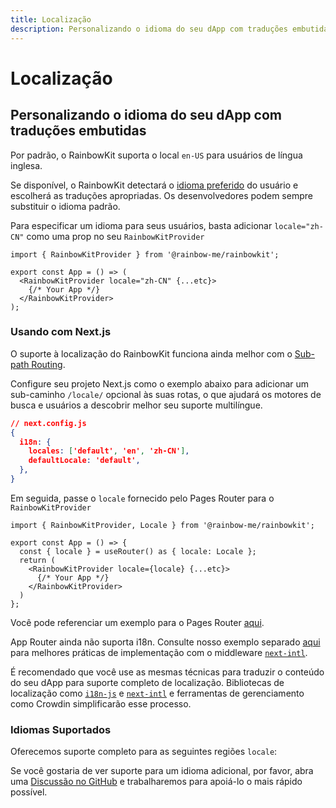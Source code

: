 ```yaml
---
title: Localização
description: Personalizando o idioma do seu dApp com traduções embutidas
---
```


# Localização

## Personalizando o idioma do seu dApp com traduções embutidas

Por padrão, o RainbowKit suporta o local `en-US` para usuários de língua inglesa.

Se disponível, o RainbowKit detectará o [idioma preferido](https://developer.mozilla.org/en-US/docs/Web/API/Navigator/language) do usuário e escolherá as traduções apropriadas. Os desenvolvedores podem sempre substituir o idioma padrão.

Para especificar um idioma para seus usuários, basta adicionar `locale="zh-CN"` como uma prop no seu `RainbowKitProvider`

```tsx
import { RainbowKitProvider } from '@rainbow-me/rainbowkit';

export const App = () => (
  <RainbowKitProvider locale="zh-CN" {...etc}>
    {/* Your App */}
  </RainbowKitProvider>
);
```

### Usando com Next.js

O suporte à localização do RainbowKit funciona ainda melhor com o [Sub-path Routing](https://nextjs.org/docs/pages/building-your-application/routing/internationalization#sub-path-routing).

Configure seu projeto Next.js como o exemplo abaixo para adicionar um sub-caminho `/locale/` opcional às suas rotas, o que ajudará os motores de busca e usuários a descobrir melhor seu suporte multilíngue.

```json
// next.config.js
{
  i18n: {
    locales: ['default', 'en', 'zh-CN'],
    defaultLocale: 'default',
  },
}
```

Em seguida, passe o `locale` fornecido pelo Pages Router para o `RainbowKitProvider`

```tsx
import { RainbowKitProvider, Locale } from '@rainbow-me/rainbowkit';

export const App = () => {
  const { locale } = useRouter() as { locale: Locale };
  return (
    <RainbowKitProvider locale={locale} {...etc}>
      {/* Your App */}
    </RainbowKitProvider>
  )
};
```

Você pode referenciar um exemplo para o Pages Router [aqui](https://github.com/rainbow-me/rainbowkit/tree/main/examples/with-next).

App Router ainda não suporta i18n. Consulte nosso exemplo separado [aqui](https://github.com/rainbow-me/rainbowkit/tree/main/examples/with-next-app-i18n) para melhores práticas de implementação com o middleware [`next-intl`](https://github.com/amannn/next-intl).

É recomendado que você use as mesmas técnicas para traduzir o conteúdo do seu dApp para suporte completo de localização. Bibliotecas de localização como [`i18n-js`](https://github.com/fnando/i18n) e [`next-intl`](https://github.com/amannn/next-intl) e ferramentas de gerenciamento como Crowdin simplificarão esse processo.

### Idiomas Suportados

Oferecemos suporte completo para as seguintes regiões `locale`:

<Table
  header={[
    'Idioma', 'Região', 'Localidade', 'Forma Curta'
  ]}
  dataTypes={[
    'string', 'string', 'code', 'code'
  ]}
  data={[
    ['English', 'United States 🇺🇸', 'en-US', 'en'],
    ['中文', 'Mainland China 🇨🇳', 'zh-CN', 'zh-Hans', 'zh'],
    ['繁體中文', 'Hong Kong 🇭🇰', 'zh-HK'],
    ['繁體中文', 'Taiwan 🇹🇼', 'zh-TW', 'zh-Hant'],
    ['हिंदी', 'India 🇮🇳', 'hi-IN', 'hi'],
    ['Español', 'Latin America 🌎', 'es-419', 'es'],
    ['Français', 'France 🇫🇷', 'fr-FR', 'fr'],
    ['العربية', 'Middle East 🌍', 'ar-AR', 'ar'],
    ['Português', 'Brasil 🇧🇷', 'pt-BR', 'pt'],
    ['Русский', 'Russia 🇷🇺', 'ru-RU', 'ru'],
    ['Bahasa Indonesia', 'Indonesia 🇮🇩', 'id-ID', 'id'],
    ['日本語', 'Japan 🇯🇵', 'ja-JP', 'ja'],
    ['Türkçe', 'Turkey 🇹🇷', 'tr-TR', 'tr'],
    ['한국어', 'South Korea 🇰🇷', 'ko-KR', 'ko'],
    ['ภาษาไทย', 'Thailand 🇹🇭', 'th-TH', 'th'],
    ['українська', 'Ukraine 🇺🇦', 'uk-UA', 'ua'],
    ['Tiếng Việt', 'Vietnam 🇻🇳', 'vi-VN', 'vi'],
  ]}
/>

Se você gostaria de ver suporte para um idioma adicional, por favor, abra uma [Discussão no GitHub](https://github.com/rainbow-me/rainbowkit/discussions/new?category=ideas) e trabalharemos para apoiá-lo o mais rápido possível.
